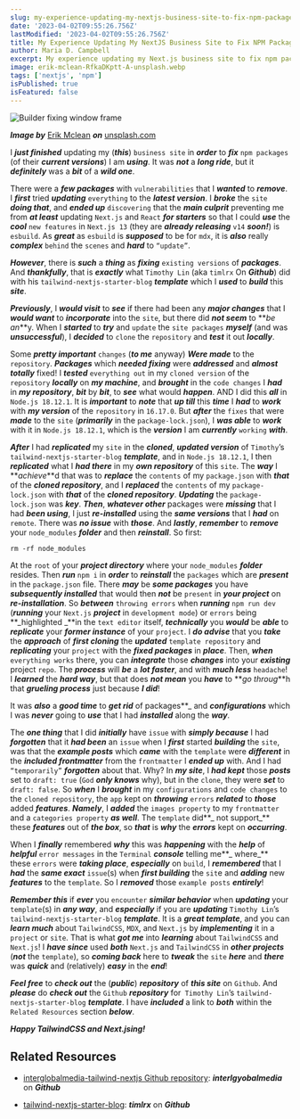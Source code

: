 ```yaml
---
slug: my-experience-updating-my-nextjs-business-site-to-fix-npm-packages
date: '2023-04-02T09:55:26.756Z'
lastModified: '2023-04-02T09:55:26.756Z'
title: My Experience Updating My NextJS Business Site to Fix NPM Packages
author: Maria D. Campbell
excerpt: My experience updating my Next.js business site to fix npm packages.
image: erik-mclean-RfkaDKptt-A-unsplash.webp
tags: ['nextjs', 'npm']
isPublished: true
isFeatured: false
---
```


![Builder fixing window frame](erik-mclean-RfkaDKptt-A-unsplash.webp)

***Image by*** [Erik Mclean](https://unsplash.com/@introspectivedsgn) ***on*** [unsplash.com](https://unsplash.com/photos/RfkaDKptt-A)

I **_just finished_** updating my (**_this_**) `business site` in **_order_** to **_fix_** `npm packages` (of their **_current versions_**) I am **_using_**. It was **_not_** a **_long ride_**, but it **_definitely_** was a **_bit_** of a **_wild one_**.

There were a **_few packages_** with `vulnerabilities` that I **_wanted_** to **_remove_**. I **_first_** tried **_updating_** `everything` to the **_latest version_**. I **_broke_** the `site` **_doing that_**, and **_ended up_** `discovering` that the **_main culprit_** preventing me from **_at least_** updating `Next.js` and `React` **_for starters_** so that I could **_use_** the **_cool_** `new features` in `Next.js 13` (they are **_already releasing_** `v14` **_soon!_**) is `esbuild`. As **_great_** as `esbuild` is **_supposed_** to be for `mdx`, it is **_also_** really **_complex_** `behind` the `scenes` and **_hard_** to `“update”`.

**_However_**, there is **_such_** a **_thing_** as **_fixing_**
`existing versions` of **_packages_**. And **_thankfully_**, that is
**_exactly_** what `Timothy Lin` (aka `timlrx` On **_Github_**) did with his
`tailwind-nextjs-starter-blog` **_template_** which I **_used_** to **_build_** this **_site_**.

**_Previously_**, I **_would visit_** to **_see_** if there had been any
**_major changes_** that I **_would want_** to **_incorporate_** into the
`site`, but there did **_not seem_** to **_be an_**y. When I **_started_** to **_try_** and `update` the `site packages` **_myself_** (and was
**_unsuccessful_**), I **_decided_** to `clone` the `repository` and **_test_** it out **_locally_**.

Some **_pretty important_** `changes` (**_to me_** anyway) **_Were made_** to the `repository`. **_Packages_** which **_needed fixing_** were **_addressed_** and **_almost totally_** fixed! I **_tested_** `everything out` in my `cloned version` of the `repository` **_locally_** on **_my machine_**, and **_brought_** in the `code changes` I **_had_** in **_my repository_**, **_bit_** by **_bit_**, to **_see_** what would **_happen_**. AND I did this **_all_** in `Node.js 18.12.1`. It is **_important_** to **_note_** that **_up till_** this **_time_** I **_had_** to **_work_** with **_my version_** of the `repository` in `16.17.0`. But **_after_** the `fixes` that were **_made_** to the `site` (**_primarily_** in the `package-lock.json`), I **_was able_** to
**_work_** with it in `Node.js 18.12.1`, which is the **_version_** I am
**_currently_** `working` **_with_**.

**_After_** I had **_replicated_** my `site` in the **_cloned_**, **_updated
version_** of `Timothy`’s `tailwind-nextjs-starter-blog` **_template_**, and in `Node.js 18.12.1`, I then **_replicated_** what I **_had there_** in my **_own repository_** of this `site`. The **_way_** I **_achieve_**d that was to **_replace_** the `contents` of my `package.json` with **_that_** of the **_cloned repository_**, and I **_replaced_** the `contents` of my
`package-lock.json` with **_that_** of the **_cloned repository_**.
**_Updating_** the `package-lock.json` was **_key_**. **_Then_**, **_whatever other_** packages were **_missing_** that I had **_been using_**, I just **_re-installed_** using the **_same versions_** that I **_had_** on `remote`. There was **_no issue_** with **_those_**. And **_lastly_**, **_remember_** to **_remove_** your `node_modules` **_folder_** and then **_reinstall_**. So
first:

```shell
rm -rf node_modules
```

At the `root` of your **_project directory_** where your `node_modules`
**_folder_** resides. Then **_run_** `npm i` in **_order_** to **_reinstall_** the `packages` which are **_present_** in the `package.json` file. There **_may_** be **_some packages_** you have **_subsequently installed_** that would then **_not_** be `present` in **_your project_** on
**_re-installation_**. So **_between_** `throwing errors` when **_running_**
`npm run dev` (**_running_** your `Next.js` **_project_** in `development mode`) or `errors` being **_highlighted _**in the `text editor` itself,
**_technically_** you **_would_** be **_able_** to **_replicate_** your
**_former instance_** of your `project`. I **_do advise_** that you **_take_** the **_approach_** of **_first cloning_** the **_updated_**
`template repository` and **_replicating_** your `project` with the **_fixed
packages_** in **_place_**. Then, **_when_** `everything works` there, you can **_integrate_** those **_changes_** into your **_existing_** project `repo`. The **_process_** will **_be_** a **_lot faster_**, and with **_much less_** `headache`! I **_learned_** the **_hard way_**, but that does **_not mean_** you **_have_** to **_go throug_**h that **_grueling process_** just because **_I did_**!

It was **_also_** a **_good time_** to **_get rid_** of packages**_ and
_**configurations**_ which I was _**never**_ going to _**use**_ that I had
_**installed**_ along the _**way**_.

The **_one thing_** that I did **_initially_** have `issue` with **_simply
because_** I had **_forgotten_** that it **_had been_** an `issue` when I
**_first_** started **_building_** the `site`, was that the **_example posts_** which **_came_** with the `template` were **_different_** in the **_included frontmatter_** from the `frontmatter` I **_ended up_** with. And I had `“temporarily”` **_forgotten_** about that. Why? In **_my site_**, I **_had kept_** those **_posts_** set to `draft: true` (`God` **_only knows_** why), but in the `clone`, they were **_set_** to `draft: false`. So **_when_** I **_brought_** in my `configurations` and `code changes` to the `cloned repository`, the `app` kept on **_throwing_** `errors` **_related_** to **_those_** added **_features_**. **_Namely_**, I **_added_** the `images property` to my `frontmatter` and a `categories property` **_as well_**. The `template` did**_ not support_** these **_features_** out of **_the box_**, so **_that_** is **_why_** the **_errors_** kept on **_occurring_**.

When I **_finally_** remembered **_why_** this was **_happening_** with the
**_help_** of **_helpful_** `error messages` in the `Terminal` **_console_**
telling me**_ where_** these `errors` were **_taking place_**, **_especially_** on `build`, I **_remembered_** that I **_had_** the **_same exact_** `issue`(s) when **_first building_** the `sit`e and **_adding_** new **_features_** to the `template`. So I **_removed_** those `example posts` **_entirely_**!

**_Remember this_** if **_ever_** you `encounter` **_similar behavior_** when **_updating_** your `template`(s) in **_any way_**, and **_especially_** if you are **_updating_** `Timothy Lin`’s `tailwind-nextjs-starter-blog` **_template_**. It is a **_great template_**, and you can **_learn much_** about `TailwindCSS`, `MDX`, and `Next.js` by **_implementing_** it in a `project` or `site`. That is what **_got me_** into **_learning_** about `TailwindCSS` and `Next.js`! I **_have since_** used **_both_** `Next.js` and `TailwindCSS` in
**_other projects_** (**_not_** the `template`), so **_coming back_** here to **_tweak_** the `site` **_here_** and **_there_** was **_quick_** and
(relatively) **_easy_** in the **_end_**!

**_Feel free_** to **_check out_** the (**_public_**) **_repository_** of
**_this site_** on `Github`. And **_please_** do **_check out_** the `Github` **_repository_** for` Timothy Lin`’s `tailwind-nextjs-starter-blog`
**_template_**. I have **_included_** a link to **_both_** within the
`Related Resources` section **_below_**.

**_Happy TailwindCSS and Next.jsing!_**

## Related Resources

-   [interglobalmedia-tailwind-nextjs Github repository](https://github.com/interglobalmedia/interglobalmedia-tailwind-nextjs): **_interlgyobalmedia_** on **_Github_**

-   [tailwind-nextjs-starter-blog](https://github.com/timlrx/tailwind-nextjs-starter-blog): **_timlrx_** on **_Github_**

